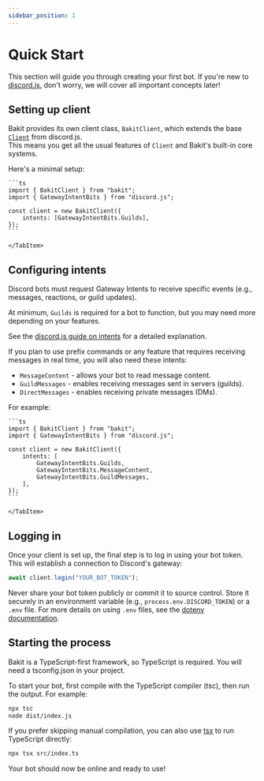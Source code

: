 ```yaml
---
sidebar_position: 1
---
```



# Quick Start

This section will guide you through creating your first bot.
If you're new to [discord.js](https://discord.js.org), don't worry, we will cover all important concepts later!

## Setting up client

Bakit provides its own client class, `BakitClient`, which extends the base [`Client`](https://discord.js.org/docs/packages/discord.js/main/Client:class) from discord.js.  
This means you get all the usual features of `Client` and Bakit's built-in core systems.

Here's a minimal setup:

<Tabs>
	<TabItem value="code" label="src/index.ts">
	
	```ts
	import { BakitClient } from "bakit";
	import { GatewayIntentBits } from "discord.js";

    const client = new BakitClient({
    	intents: [GatewayIntentBits.Guilds],
    });
    ```

    </TabItem>

</Tabs>

## Configuring intents

Discord bots must request Gateway Intents to receive specific events (e.g., messages, reactions, or guild updates).

At minimum, `Guilds` is required for a bot to function, but you may need more depending on your features.

<Admonition type="info" title="Learn more">
	
See the [discord.js guide on intents](https://discordjs.guide/popular-topics/intents.html#gateway-intents) for a detailed explanation.

</Admonition>

If you plan to use prefix commands or any feature that requires receiving messages in real time, you will also need these intents:

- `MessageContent` - allows your bot to read message content.
- `GuildMessages` - enables receiving messages sent in servers (guilds).
- `DirectMessages` - enables receiving private messages (DMs).

For example:

<Tabs>
	<TabItem value="code" label="src/index.ts">
	
	```ts
	import { BakitClient } from "bakit";
	import { GatewayIntentBits } from "discord.js";

    const client = new BakitClient({
    	intents: [
    		GatewayIntentBits.Guilds,
    		GatewayIntentBits.MessageContent,
    		GatewayIntentBits.GuildMessages,
    	],
    });
    ```

    </TabItem>

</Tabs>

## Logging in

Once your client is set up, the final step is to log in using your bot token.
This will establish a connection to Discord's gateway:

```ts
await client.login("YOUR_BOT_TOKEN");
```

<Admonition type="caution" title="Keep your token safe">
	
Never share your bot token publicly or commit it to source control. Store it securely in an environment variable (e.g., `process.env.DISCORD_TOKEN`) or a `.env` file. 
For more details on using `.env` files, see the [dotenv documentation](https://dotenv.org/docs).

</Admonition>

## Starting the process

Bakit is a TypeScript-first framework, so TypeScript is required.
You will need a tsconfig.json in your project.

To start your bot, first compile with the TypeScript compiler (tsc), then run the output. For example:

```bash
npx tsc
node dist/index.js
```

<Admonition type="info" title="Tip">

If you prefer skipping manual compilation, you can also use [tsx](https://tsx.is/) to run TypeScript directly:

```bash
npx tsx src/index.ts
```

</Admonition>

Your bot should now be online and ready to use!
